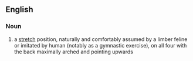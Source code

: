 ==English==

===Noun===
{{en-noun|es}}

# a [[stretch]] position, naturally and comfortably assumed by a limber feline or imitated by human (notably as a gymnastic exercise), on all four with the back maximally arched and pointing upwards